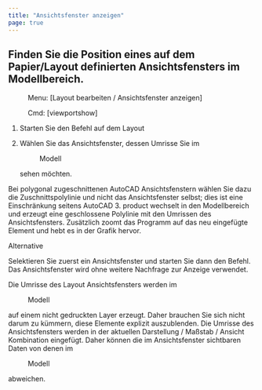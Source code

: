 ```yaml
---
title: "Ansichtsfenster anzeigen"
page: true
---
```

## Finden Sie die Position eines auf dem Papier/Layout definierten Ansichtsfensters im Modellbereich.
<GeoDesigner> <Menu> Menu: [Layout bearbeiten / Ansichtsfenster anzeigen] </Menu> 
 <Menu> Cmd: [viewportshow] </Menu> 

1.  Starten Sie den Befehl auf dem Layout


2.  W&#228;hlen Sie das Ansichtsfenster, dessen Umrisse Sie im <Menu>Modell</Menu>  sehen m&#246;chten.



<Warning>
Bei polygonal zugeschnittenen 
 <Placeholder>AutoCAD</Placeholder> Ansichtsfenstern w&#228;hlen Sie dazu die Zuschnittspolylinie und nicht das Ansichtsfenster selbst; dies ist eine Einschr&#228;nkung seitens 
 <Placeholder>AutoCAD</Placeholder> 
</Warning>
3. <Placeholder>product</Placeholder> wechselt in den Modellbereich und erzeugt eine geschlossene Polylinie mit den Umrissen des Ansichtsfensters. Zus&#228;tzlich zoomt das Programm auf das neu eingef&#252;gte Element und hebt es in der Grafik hervor.



Alternative


Selektieren Sie zuerst ein Ansichtsfenster und starten Sie dann den Befehl. Das Ansichtsfenster wird ohne weitere Nachfrage zur Anzeige verwendet.

<Success>
Die Umrisse des Layout Ansichtsfensters werden im  <Menu>Modell</Menu>  auf einem nicht gedruckten Layer erzeugt. Daher brauchen Sie sich nicht darum zu k&#252;mmern, diese Elemente explizit auszublenden.
</Success>

<Warning>
Die Umrisse des Ansichtsfensters werden in der aktuellen  <Italic> Darstellung / Ma&#223;stab / Ansicht </Italic>  Kombination eingef&#252;gt. Daher k&#246;nnen die im Ansichtsfenster sichtbaren Daten von denen im  <Menu>Modell</Menu>  abweichen.
</Warning>

</GeoDesigner>
